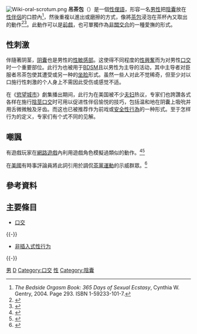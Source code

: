 [[File:Wiki-oral-scrotum.png|thumb]]
'''吊茶包'''（{{Lang-en|Teabagging}}）是一個[[性俚語|性俚語]]，形容一名[[男性|男性]]把[[阴囊|陰囊]]放在[[性伴侶|性伴侶]]的口腔內<ref name="bedside">''The Bedside Orgasm Book: 365 Days of Sexual Ecstasy'', Cynthia W. Gentry, 2004. Page 293. ISBN 1-59233-101-7.</ref>，然後重複以進出或磨擦的方式，像將[[袋茶|茶包]]浸泡在茶杯內又取出的動作<ref>{{cite web|url=http://www.sexdictionary.info/teabagging.html|title=SexDictionary.info:   Tea bagging|accessdate=2007-05-20|archive-date=2009-12-27|archive-url=https://web.archive.org/web/20091227161632/http://www.sexdictionary.info/teabagging.html|dead-url=no}}</ref><ref name="teen">{{cite web|url=http://www.teenwire.com/ask/2004/as-20040303p747-teabag.php|title=TeenWire:   Ask the Experts -  What is Teabagging?|accessdate=2007-05-20|archive-url=https://web.archive.org/web/20070128120004/http://www.teenwire.com/ask/2004/as-20040303p747-teabag.php|archive-date=2007-01-28|dead-url=yes}}</ref>。此動作可以是[[前戲|前戲]]，也可單獨作為[[非插入式性行為|非關交合]]的一種愛撫的形式。

== 性刺激 ==
伴隨著阴茎，[[阴囊|阴囊]]也是男性的[[性感帶|性敏感部]]。这使得不同程度的[[性興奮|性興奮]]而为对男性[[口交|口交]]时一个重要部位。此行为也被用于[[BDSM|BDSM]]且以男性为主导的活动，其中主导者对臣服者吊茶包使其遭受{{link-en|情色羞辱|Erotic humiliation}}或另一种的[[坐脸|坐脸]]形式。虽然一些人对此不觉稀奇，但至少对以口施行性刺激的个人身上不需因此受伤或感觉不适。

在《[[慾望城市|慾望城市]]》劇集播出期间，此行为在美国被不少[[夫妻|夫妇]]热议，专家们也誇讚各式各样在施行[[陰莖口交|陰莖口交]]时可用以促进性伴侣愉悦的技巧，包括温和地在阴囊上吸吮并用舌微微触及牙齿。而这也已被推荐作为前戏或[[安全性行為|安全性行為]]的一种形式。至于怎样行为的定义，专家们有个式不同的见解。

== 嘲諷 ==
有遊戲玩家在[[網路遊戲|網路遊戲]]內利用遊戲角色模擬過類似的動作。<ref name="Shacknews 2008-01-25">{{cite news|url=http://www.shacknews.com/onearticle.x/50966|title=Halo Inspires Schoolyard Bullies to Teabag Victims|last=Linde|first=Aaron|date=25 January 2008|work=Shacknews.com (from  Asbury Park Press)|accessdate=2009-10-12|archive-date=2011-02-05|archive-url=https://web.archive.org/web/20110205092453/http://www.shacknews.com/onearticle.x/50966|dead-url=no}}</ref><ref>{{cite web|url=http://www.legalreader.com/archives/003197.html|title=Legal Reader: Definition of Teabagging|accessdate=2007-05-20|archive-date=2010-05-11|archive-url=https://web.archive.org/web/20100511052130/http://www.legalreader.com/archives/003197.html|dead-url=no}}</ref>

在[[美國|美國]]有時事評論員將此詞引用於調侃[[茶黨運動|茶黨運動]]的示威群眾。<ref>{{cite web|url=http://www.businessandmedia.org/articles/2009/20090414140746.aspx|title=MSNBC: The Place for Low-Brow 'Teabag' Humor|last=Poor|first=Jeff|date=14 April 2010|publisher=Business & Media Institute|accessdate=24 March 2010|deadurl=yes|archiveurl=https://web.archive.org/web/20100412111300/http://www.businessandmedia.org/articles/2009/20090414140746.aspx|archivedate=2010年4月12日}}</ref>

== 參考資料 ==
{{reflist|2}}

== 主要條目 ==
*[[口交|口交]]
{{-}}
*[[非插入式性行为|非插入式性行为]]
{{-}}
{{DEFAULTSORT:Teabagging}}
[[Category:性俗語|男]]
[[Category:BDSM|D]]
[[Category:口交|Category:口交]]
[[Category:恶作剧|性]]
[[Category:陰囊|Category:陰囊]]